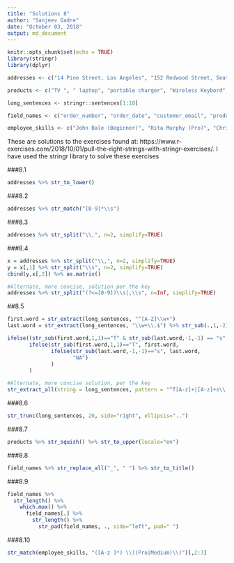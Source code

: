 ```yaml
---
title: "Solutions 8"
author: "Sanjeev Gadre"
date: "October 03, 2018"
output: md_document
---
```


```r
knitr::opts_chunk$set(echo = TRUE)
library(stringr)
library(dplyr)

addresses <- c("14 Pine Street, Los Angeles", "152 Redwood Street, Seattle", "8 Washington Boulevard, New York")

products <- c("TV ", " laptop", "portable charger", "Wireless Keybord", " HeadPhones ")

long_sentences <- stringr::sentences[1:10]

field_names <- c("order_number", "order_date", "customer_email", "product_title", "amount")

employee_skills <- c("John Bale (Beginner)", "Rita Murphy (Pro)", "Chris White (Pro)", "Sarah Reid (Medium)")
```

These are solutions to the exercises found at: https://www.r-exercises.com/2018/10/01/pull-the-right-strings-with-stringr-exercises/. I have used the stringr library to solve these exercises

###8.1
```r
addresses %>% str_to_lower()
```

###8.2
```r
addresses %>% str_match("[0-9]*\\s")
```

###8.3
```r
addresses %>% str_split("\\,", n=2, simplify=TRUE)
```


###8.4
```r
x = addresses %>% str_split("\\,", n=2, simplify=TRUE)
y = x[,1] %>% str_split("\\s", n=2, simplify=TRUE)
cbind(y,x[,2]) %>% as.matrix()

#Alternate, more concise, solution per the key
addresses %>% str_split("(?<=[0-9])\\s|,\\s", n=Inf, simplify=TRUE)
```

##8.5
```r
first.word = str_extract(long_sentences, "^[A-Z]\\w+")
last.word = str_extract(long_sentences, "\\w+\\.$") %>% str_sub(.,1,-2)

ifelse((str_sub(first.word,1,1)=="T" & str_sub(last.word,-1,-1) == "s"), str_c(first.word, " ", last.word), 
       ifelse(str_sub(first.word,1,1)=="T", first.word,
              ifelse(str_sub(last.word,-1,-1)=="s", last.word,
                     "NA")
              )
       )

#Alternate, more concise solution, per the key
str_extract_all(string = long_sentences, pattern = "^T[A-z]+|[A-z]+s\\.$")
```

###8.6
```r
str_trunc(long_sentences, 20, side="right", ellipsis="..")
```

###8.7
```r
products %>% str_squish() %>% str_to_upper(locale="en")
```

###8.8
```r
field_names %>% str_replace_all("_", " ") %>% str_to_title()
```

###8.9
```r
field_names %>% 
  str_length() %>% 
    which.max() %>% 
      field_names[.] %>% 
        str_length() %>%
          str_pad(field_names, ., side="left", pad=" ")
```

###8.10
```r
str_match(employee_skills, "([A-z ]*) \\((Pro|Medium)\\)")[,2:3]
```
